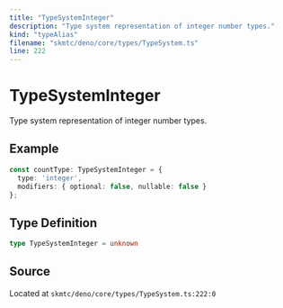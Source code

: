 ```yaml
---
title: "TypeSystemInteger"
description: "Type system representation of integer number types."
kind: "typeAlias"
filename: "skmtc/deno/core/types/TypeSystem.ts"
line: 222
---
```


# TypeSystemInteger

Type system representation of integer number types.


## Example

```typescript
const countType: TypeSystemInteger = {
  type: 'integer',
  modifiers: { optional: false, nullable: false }
};
```

## Type Definition

```typescript
type TypeSystemInteger = unknown
```

## Source

Located at `skmtc/deno/core/types/TypeSystem.ts:222:0`
